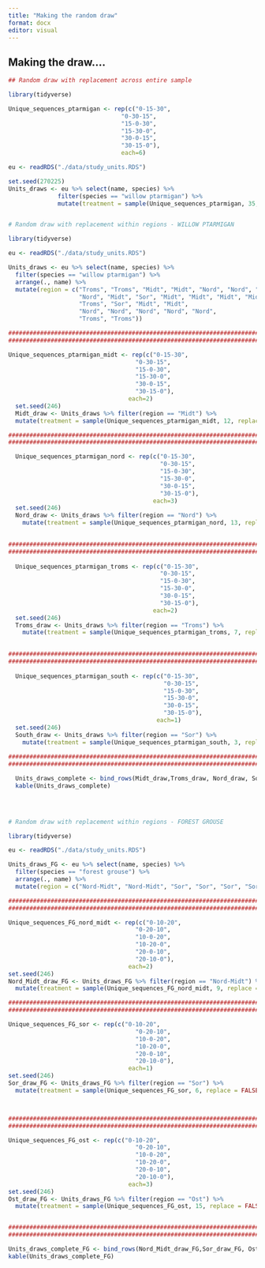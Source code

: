 ```yaml
---
title: "Making the random draw"
format: docx
editor: visual
---
```


## Making the draw....

```r

## Random draw with replacement across entire sample

library(tidyverse)

Unique_sequences_ptarmigan <- rep(c("0-15-30", 
                                "0-30-15", 
                                "15-0-30",
                                "15-30-0",
                                "30-0-15",
                                "30-15-0"), 
                                each=6)

eu <- readRDS("./data/study_units.RDS")

set.seed(270225)
Units_draws <- eu %>% select(name, species) %>%
              filter(species == "willow ptarmigan") %>%
              mutate(treatment = sample(Unique_sequences_ptarmigan, 35, replace = FALSE))



```

```r

# Random draw with replacement within regions - WILLOW PTARMIGAN

library(tidyverse)

eu <- readRDS("./data/study_units.RDS")

Units_draws <- eu %>% select(name, species) %>%
  filter(species == "willow ptarmigan") %>%
  arrange(., name) %>%
  mutate(region = c("Troms", "Troms", "Midt", "Midt", "Nord", "Nord", "Nord", "Troms", 
                    "Nord", "Midt", "Sor", "Midt", "Midt", "Midt", "Midt", "Midt", "Midt", "Midt", "Sor", "Troms", "Nord", "Nord", "Nord", "Nord", 
                    "Troms", "Sor", "Midt", "Midt", 
                    "Nord", "Nord", "Nord", "Nord", "Nord", 
                    "Troms", "Troms"))

################################################################################
################################################################################

Unique_sequences_ptarmigan_midt <- rep(c("0-15-30", 
                                    "0-30-15", 
                                    "15-0-30",
                                    "15-30-0",
                                    "30-0-15",
                                    "30-15-0"), 
                                  each=2)
  set.seed(246)
  Midt_draw <- Units_draws %>% filter(region == "Midt") %>% 
  mutate(treatment = sample(Unique_sequences_ptarmigan_midt, 12, replace = FALSE))

################################################################################
################################################################################

  Unique_sequences_ptarmigan_nord <- rep(c("0-15-30", 
                                           "0-30-15", 
                                           "15-0-30",
                                           "15-30-0",
                                           "30-0-15",
                                           "30-15-0"), 
                                         each=3)
  set.seed(246)
  Nord_draw <- Units_draws %>% filter(region == "Nord") %>% 
    mutate(treatment = sample(Unique_sequences_ptarmigan_nord, 13, replace = FALSE))
  

################################################################################
################################################################################
  
  Unique_sequences_ptarmigan_troms <- rep(c("0-15-30", 
                                           "0-30-15", 
                                           "15-0-30",
                                           "15-30-0",
                                           "30-0-15",
                                           "30-15-0"), 
                                         each=2)
  set.seed(246)
  Troms_draw <- Units_draws %>% filter(region == "Troms") %>% 
    mutate(treatment = sample(Unique_sequences_ptarmigan_troms, 7, replace = FALSE))
  

################################################################################
################################################################################
  
  Unique_sequences_ptarmigan_south <- rep(c("0-15-30", 
                                            "0-30-15", 
                                            "15-0-30",
                                            "15-30-0",
                                            "30-0-15",
                                            "30-15-0"), 
                                          each=1)
  set.seed(246)
  South_draw <- Units_draws %>% filter(region == "Sor") %>% 
    mutate(treatment = sample(Unique_sequences_ptarmigan_south, 3, replace = FALSE))
  
################################################################################
################################################################################

  Units_draws_complete <- bind_rows(Midt_draw,Troms_draw, Nord_draw, South_draw)  
  kable(Units_draws_complete)
  
  



```

```r

# Random draw with replacement within regions - FOREST GROUSE

library(tidyverse)

eu <- readRDS("./data/study_units.RDS")

Units_draws_FG <- eu %>% select(name, species) %>%
  filter(species == "forest grouse") %>%
  arrange(., name) %>%
  mutate(region = c("Nord-Midt", "Nord-Midt", "Sor", "Sor", "Sor", "Sor", "Nord-Midt", "Ost", "Ost", "Ost", "Ost", "Ost", "Ost", "Nord-Midt", "Ost", "Ost", "Nord-Midt", "Nord-Midt", "Ost", "Ost", "Nord-Midt", "Nord-Midt", "Nord-Midt", "Ost", "Ost", "Ost", "Sor", "Sor", "Ost", "Ost"))

################################################################################
################################################################################

Unique_sequences_FG_nord_midt <- rep(c("0-10-20", 
                                    "0-20-10", 
                                    "10-0-20",
                                    "10-20-0",
                                    "20-0-10",
                                    "20-10-0"), 
                                  each=2)
set.seed(246)
Nord_Midt_draw_FG <- Units_draws_FG %>% filter(region == "Nord-Midt") %>% 
  mutate(treatment = sample(Unique_sequences_FG_nord_midt, 9, replace = FALSE))

################################################################################
################################################################################

Unique_sequences_FG_sor <- rep(c("0-10-20",
                                    "0-20-10", 
                                    "10-0-20",
                                    "10-20-0",
                                    "20-0-10",
                                    "20-10-0"), 
                                  each=1)
set.seed(246)
Sor_draw_FG <- Units_draws_FG %>% filter(region == "Sor") %>% 
  mutate(treatment = sample(Unique_sequences_FG_sor, 6, replace = FALSE))



################################################################################
################################################################################

Unique_sequences_FG_ost <- rep(c("0-10-20",
                                    "0-20-10", 
                                    "10-0-20",
                                    "10-20-0",
                                    "20-0-10",
                                    "20-10-0"), 
                                  each=3)
set.seed(246)
Ost_draw_FG <- Units_draws_FG %>% filter(region == "Ost") %>% 
  mutate(treatment = sample(Unique_sequences_FG_ost, 15, replace = FALSE))


################################################################################
################################################################################

Units_draws_complete_FG <- bind_rows(Nord_Midt_draw_FG,Sor_draw_FG, Ost_draw_FG)  
kable(Units_draws_complete_FG)
  
  



```
